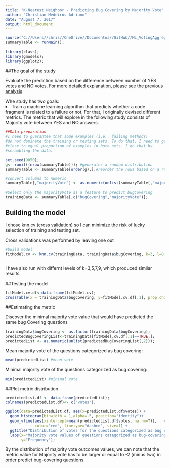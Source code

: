 ```yaml
---
title: "K-Nearest Neighbor - Predicting Bug Covering by Majority Vote"
author: "Christian Medeiros Adriano"
date: "August 7, 2017"
output: html_document
---
```


```r
source("C://Users//chris//OneDrive//Documentos//GitHub//ML_VotingAggregation//aggregateAnswerOptionsPerQuestion.R");
summaryTable <- runMain();

library(class);
library(gmodels);
library(ggplot2);

```

##The goal of the study
<p>
Evaluate the prediction based on the difference between number of YES votes and NO votes. For more detailed explanation, please see the <a href= >previous analysis</a> </p>

<du>Whe study has two goals:
<li>
Train a machine learning algorithm that predicts whether a code fragment is related to a failure or not. For that, I originally devised different metrics. The metric that will explore in the following study consists of Majority vote between YES and NO answers.
</li>

</du>



```r
##Data preparation
#I need to guarantee that some examples (i.e., failing methods)
#do not dominate the training or testing sets. To do that, I need to get a 
#close to equal proportion of examples in both sets. I do that by 
#scrambling the data.
  
set.seed(9850);
g<- runif((nrow(summaryTable))); #generates a random distribution
summaryTable <- summaryTable[order(g),];#reorder the rows based on a random index

#convert columns to numeric
summaryTable[,"majorityVote"] <- as.numeric(unlist(summaryTable[,"majorityVote"])); 

#Select only the majorityVote as a feature to predict bugCovering
trainingData <- summaryTable[,c("bugCovering","majorityVote")];

```

## Building the model 
<p> I chose knn.cv (cross validation) so I can minimize the risk of lucky selection of training and testing set. 
<p> Cross validations was performed by leaving one out
```r
#build model
fitModel.cv <- knn.cv(trainingData, trainingData$bugCovering, k=3, l=0, prob = FALSE, use.all=TRUE);
 
```
<p> I have also run with differnt levels of  k=3,5,7,9, which produced similar results.

##Testing the model
```r
fitModel.cv.df<-data.frame(fitModel.cv);
CrossTable(x = trainingData$bugCovering, y=fitModel.cv.df[,1], prop.chisq = FALSE);
```

##Estimating the metric
<p>Discover the minimal majority vote value that would have predicted the same bug Covering questions</p>
```r
trainingData$bugCovering <- as.factor(trainingData$bugCovering);
predictedBugCoveringList<-trainingData[fitModel.cv.df[,1]==TRUE,];
predictedList <- as.numeric(unlist(predictedBugCoveringList[,2]));
```

<p>Mean majority vote of the questions categorized as bug covering:</p>
```r
mean(predictedList) #mean vote
```

<p>Minimal majority vote of the questions categorized as bug covering:</p>
```r
min(predictedList) #minimal vote
```

##Plot metric distribution
```r

predictedList.df <- data.frame(predictedList);
colnames(predictedList.df)<- c("votes");

ggplot(data=predictedList.df, aes(x=predictedList.df$votes)) +
  geom_histogram(binwidth = 1,alpha=.5, position="identity")+
  geom_vline(aes(xintercept=mean(predictedList.df$votes, na.rm=T)),   # Ignore NA values for mean
             color="red", linetype="dashed", size=1) +
  ggtitle("Distribution of votes for the questions categorized as bug covering, minimal vote=-2")+
  labs(x="Majority vote values of questions categorized as bug-covering. Mininal vote=-2, mean=3.36", 
       y="Frequency");

```
<p></p>

<p>By the distribution of majority vote outcomes values, we can note that the metric value for Majority vote has to be larger or equal to -2 (minus two) in order predict bug-covering questions.</p>

<br><br>
